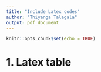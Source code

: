 ```yaml
---
title: "Include Latex codes"
author: "Thiyanga Talagala"
output: pdf_document
---
```


```r
knitr::opts_chunk$set(echo = TRUE)
```

# 1. Latex table

\begin{table}[!h]
\begin{tabular}{|l|l|l|l|l|}
\hline
 & \multicolumn{2}{l|}{Topic 1} & Topic 2 & Topic 3 \\ \hline
 &     1      &     h1      & r1 & positive \\ \hline
 &     2      &     h2     & r2 &  positive\\ \hline
 &     3      &     h3     & r3 &  negative\\ \hline
\end{tabular}
\end{table}